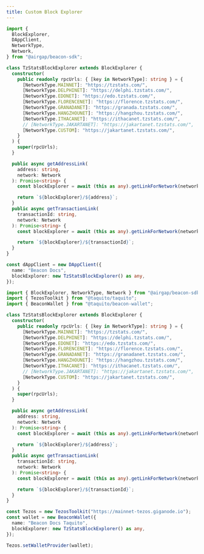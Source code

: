 ```yaml
---
title: Custom Block Explorer
---
```



<RunnableCode>

<!-- embedme custom-block-explorer.beacon.ts -->

```ts
import {
  BlockExplorer,
  DAppClient,
  NetworkType,
  Network,
} from "@airgap/beacon-sdk";

class TzStatsBlockExplorer extends BlockExplorer {
  constructor(
    public readonly rpcUrls: { [key in NetworkType]: string } = {
      [NetworkType.MAINNET]: "https://tzstats.com/",
      [NetworkType.DELPHINET]: "https://delphi.tzstats.com/",
      [NetworkType.EDONET]: "https://edo.tzstats.com/",
      [NetworkType.FLORENCENET]: "https://florence.tzstats.com/",
      [NetworkType.GRANADANET]: "https://granada.tzstats.com/",
      [NetworkType.HANGZHOUNET]: "https://hangzhou.tzstats.com/",
      [NetworkType.ITHACANET]: "https://ithacanet.tzstats.com/",
      // [NetworkType.JAKARTANET]: "https://jakartanet.tzstats.com/",
      [NetworkType.CUSTOM]: "https://jakartanet.tzstats.com/",
    }
  ) {
    super(rpcUrls);
  }

  public async getAddressLink(
    address: string,
    network: Network
  ): Promise<string> {
    const blockExplorer = await (this as any).getLinkForNetwork(network);

    return `${blockExplorer}/${address}`;
  }
  public async getTransactionLink(
    transactionId: string,
    network: Network
  ): Promise<string> {
    const blockExplorer = await (this as any).getLinkForNetwork(network);

    return `${blockExplorer}/${transactionId}`;
  }
}

const dAppClient = new DAppClient({
  name: "Beacon Docs",
  blockExplorer: new TzStatsBlockExplorer() as any,
});
```

<!-- embedme custom-block-explorer.taquito.ts -->

```ts
import { BlockExplorer, NetworkType, Network } from "@airgap/beacon-sdk";
import { TezosToolkit } from "@taquito/taquito";
import { BeaconWallet } from "@taquito/beacon-wallet";

class TzStatsBlockExplorer extends BlockExplorer {
  constructor(
    public readonly rpcUrls: { [key in NetworkType]: string } = {
      [NetworkType.MAINNET]: "https://tzstats.com/",
      [NetworkType.DELPHINET]: "https://delphi.tzstats.com/",
      [NetworkType.EDONET]: "https://edo.tzstats.com/",
      [NetworkType.FLORENCENET]: "https://florence.tzstats.com/",
      [NetworkType.GRANADANET]: "https://granadanet.tzstats.com/",
      [NetworkType.HANGZHOUNET]: "https://hangzhou.tzstats.com/",
      [NetworkType.ITHACANET]: "https://ithacanet.tzstats.com/",
      // [NetworkType.JAKARTANET]: "https://jakartanet.tzstats.com/",
      [NetworkType.CUSTOM]: "https://jakartanet.tzstats.com/",
    }
  ) {
    super(rpcUrls);
  }

  public async getAddressLink(
    address: string,
    network: Network
  ): Promise<string> {
    const blockExplorer = await (this as any).getLinkForNetwork(network);

    return `${blockExplorer}/${address}`;
  }
  public async getTransactionLink(
    transactionId: string,
    network: Network
  ): Promise<string> {
    const blockExplorer = await (this as any).getLinkForNetwork(network);

    return `${blockExplorer}/${transactionId}`;
  }
}

const Tezos = new TezosToolkit("https://mainnet-tezos.giganode.io");
const wallet = new BeaconWallet({
  name: "Beacon Docs Taquito",
  blockExplorer: new TzStatsBlockExplorer() as any,
});

Tezos.setWalletProvider(wallet);
```

</RunnableCode>
